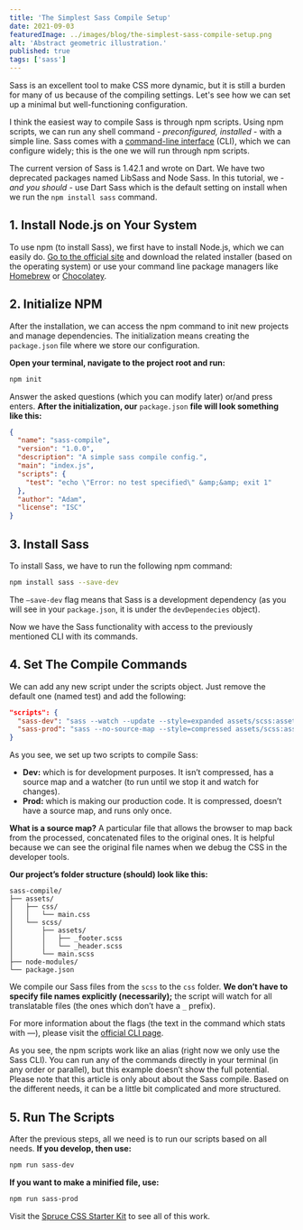 ```yaml
---
title: 'The Simplest Sass Compile Setup'
date: 2021-09-03
featuredImage: ../images/blog/the-simplest-sass-compile-setup.png
alt: 'Abstract geometric illustration.'
published: true
tags: ['sass']
---
```


<p class="lead">Sass is an excellent tool to make CSS more dynamic, but it is still a burden for many of us because of the compiling settings. Let's see how we can set up a minimal but well-functioning configuration.</p>

I think the easiest way to compile Sass is through npm scripts. Using npm scripts, we can run any shell command - *preconfigured, installed* - with a simple line. Sass comes with a [command-line interface](https://sass-lang.com/documentation/cli/dart-sass) (CLI), which we can configure widely; this is the one we will run through npm scripts.

The current version of Sass is 1.42.1 and wrote on Dart. We have two deprecated packages named LibSass and Node Sass. In this tutorial, we - *and you should* - use Dart Sass which is the default setting on install when we run the `npm install sass` command.

## 1. Install Node.js on Your System

To use npm (to install Sass), we first have to install Node.js, which we can easily do. [Go to the official site](https://nodejs.org/en/download/) and download the related installer (based on the operating system) or use your command line package managers like [Homebrew](https://brew.sh/) or [Chocolatey](https://chocolatey.org/).

## 2. Initialize NPM

After the installation, we can access the npm command to init new projects and manage dependencies. The initialization means creating the `package.json` file where we store our configuration.

**Open your terminal, navigate to the project root and run:**

```bash
npm init
```

Answer the asked questions (which you can modify later) or/and press enters. **After the initialization, our** `package.json` **file will look something like this:**

```json
{
  "name": "sass-compile",
  "version": "1.0.0",
  "description": "A simple sass compile config.",
  "main": "index.js",
  "scripts": {
    "test": "echo \"Error: no test specified\" &amp;&amp; exit 1"
  },
  "author": "Adam",
  "license": "ISC"
}
```

## 3. Install Sass

To install Sass, we have to run the following npm command:

```bash
npm install sass --save-dev
```

The `–save-dev` flag means that Sass is a development dependency (as you will see in your `package.json`, it is under the `devDependecies` object).

Now we have the Sass functionality with access to the previously mentioned CLI with its commands.

## 4. Set The Compile Commands

We can add any new script under the scripts object. Just remove the default one (named test) and add the following:

```json
"scripts": {
  "sass-dev": "sass --watch --update --style=expanded assets/scss:assets/css",
  "sass-prod": "sass --no-source-map --style=compressed assets/scss:assets/css"
}
```

As you see, we set up two scripts to compile Sass:

- **Dev:** which is for development purposes. It isn’t compressed, has a source map and a watcher (to run until we stop it and watch for changes).
- **Prod:** which is making our production code. It is compressed, doesn’t have a source map, and runs only once.

<Notification type="info" icon={true}>
  <strong>What is a source map?</strong> A particular file that allows the browser to map back from the processed, concatenated files to the original ones. It is helpful because we can see the original file names when we debug the CSS in the developer tools.
</Notification>

**Our project’s folder structure (should) look like this:**

```
sass-compile/
├── assets/
│   ├── css/
│   │   └── main.css
│   └── scss/
│       ├── assets/
│       │   ├── _footer.scss
│       │   └── _header.scss
│       └── main.scss
├── node-modules/
└── package.json
```

We compile our Sass files from the `scss` to the `css` folder. **We don’t have to specify file names explicitly (necessarily);** the script will watch for all translatable files (the ones which don’t have a `_` prefix).

For more information about the flags (the text in the command which stats with —), please visit the [official CLI page](https://sass-lang.com/documentation/cli).

<Notification type="info" icon={true}>
  As you see, the npm scripts work like an alias (right now we only use the Sass CLI). You can run any of the commands directly in your terminal (in any order or parallel), but this example doesn’t show the full potential. Please note that this article is only about about the Sass compile. Based on the different needs, it can be a little bit complicated and more structured.
</Notification>

## 5. Run The Scripts

After the previous steps, all we need is to run our scripts based on all needs. **If you develop, then use:**

```bash
npm run sass-dev
```

**If you want to make a minified file, use:**

```bash
npm run sass-prod
```
<Notification type="info" icon={true}>
  Visit the <a href="https://github.com/conedevelopment/sprucecss-starter-kit">Spruce CSS Starter Kit</a> to see all of this work.
</Notification>
